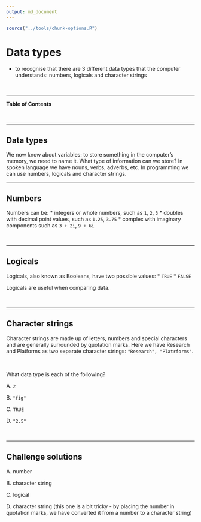 ```yaml
---
output: md_document
---
```

```r
source("../tools/chunk-options.R")
```

# Data types

<!--sec data-title="Learning Objective" data-id="obj" data-show=true data-collapse=false ces-->

* to recognise that there are 3 different data types that the computer understands: numbers, logicals and character strings

<!--endsec-->

<br>

---

**Table of Contents**

<!-- toc -->

<br>

---

## Data types


We now know about variables: to store something in the computer's memory, we need to name it. What type of information can we store? In spoken language we have nouns, verbs, adverbs, etc. In programming we can use numbers, logicals and character strings. 
<br>

---

## Numbers

Numbers can be:
* integers or whole numbers, such as `1`, `2`, `3`
* doubles with decimal point values, such as `1.25`, `3.75`
* complex with imaginary components such as `3 + 2i`, `9 + 6i`

<br>

---

## Logicals

Logicals, also known as Booleans, have two possible values:
* `TRUE`
* `FALSE`

Logicals are useful when comparing data.

<br>

---

## Character strings

Character strings are made up of letters, numbers and special characters and are generally surrounded by quotation marks. Here we have Research and Platforms as two separate character strings: `"Research", "Platrforms"`.

<br>

<!--sec data-title="Challenge 1" data-id="ch1" data-show=true data-collapse=false ces-->

What data type is each of the following?

A. `2`

B. `"fig"`

C. `TRUE`

D. `"2.5"`

<!--endsec-->

<br>

---

## Challenge solutions

<!--sec data-title="Solution to Challenge 1" data-id="ch1sol" data-show=true data-collapse=true ces-->

A. number

B. character string

C. logical

D. character string (this one is a bit tricky - by placing the number in quotation marks, we have converted it from a number to a character string)

<!--endsec-->